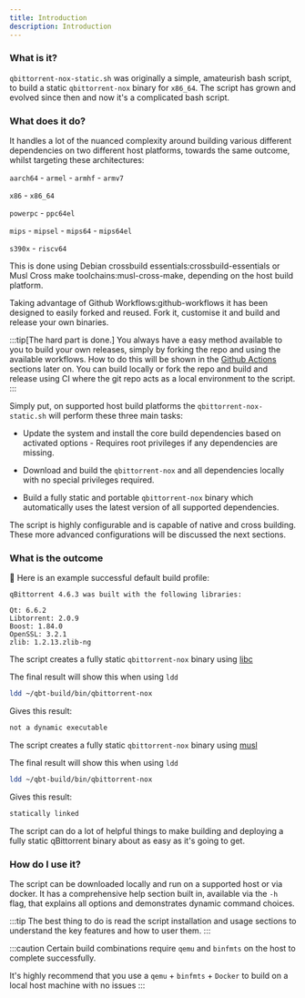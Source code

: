 ```yaml
---
title: Introduction
description: Introduction
---
```



### What is it?

`qbittorrent-nox-static.sh` was originally a simple, amateurish bash script, to build a static `qbittorrent-nox` binary for `x86_64`. The script has grown and evolved since then and now it's a complicated bash script.

### What does it do?

It handles a lot of the nuanced complexity around building various different dependencies on two different host platforms, towards the same outcome, whilst targeting these architectures:

`aarch64` - `armel` - `armhf` - `armv7`

`x86` - `x86_64`

`powerpc` - `ppc64el`

`mips` - `mipsel` - `mips64` - `mips64el`

`s390x` - `riscv64`

<Advanced client:only>
This is done using <Tips client:only="react">Debian crossbuild essentials:crossbuild-essentials</Tips> or <Tips client:only="react">Musl Cross make toolchains:musl-cross-make</Tips>, depending on the host build platform.

Taking advantage of <Tips client:only="react">Github Workflows:github-workflows</Tips> it has been designed to easily forked and reused. Fork it, customise it and build and release your own binaries.
</Advanced>

:::tip[The hard part is done.]
You always have a easy method available to you to build your own releases, simply by forking the repo and using the available workflows. How to do this will be shown in the [Github Actions](github-actions) sections later on. You can build locally or fork the repo and build and release using CI where the git repo acts as a local environment to the script.
:::

Simply put, on supported host build platforms the `qbittorrent-nox-static.sh` will perform these three main tasks:

- Update the system and install the core build dependencies based on activated options - Requires root privileges if any dependencies are missing.

- Download and build the `qbittorrent-nox` and all dependencies locally with no special privileges required.

- Build a fully static and portable `qbittorrent-nox` binary which automatically uses the latest version of all supported dependencies.

The script is highly configurable and is capable of native and cross building. These more advanced configurations will be discussed the next sections.

### What is the outcome

🔵 Here is an example successful default build profile:

```plaintext
qBittorrent 4.6.3 was built with the following libraries:

Qt: 6.6.2
Libtorrent: 2.0.9
Boost: 1.84.0
OpenSSL: 3.2.1
zlib: 1.2.13.zlib-ng
```

<Tabs>
<TabItem label=" 🔹 Debian and Ubuntu Linux">

The script creates a fully static `qbittorrent-nox` binary using [libc](https://www.gnu.org/software/libc/)

The final result will show this when using `ldd`

```bash
ldd ~/qbt-build/bin/qbittorrent-nox
```

Gives this result:

```bash
not a dynamic executable
```

</TabItem>
<TabItem label="🔹Alpine Linux">

The script creates a fully static `qbittorrent-nox` binary using [musl](https://wiki.musl-libc.org/)

The final result will show this when using `ldd`

```bash
ldd ~/qbt-build/bin/qbittorrent-nox
```

Gives this result:

```bash
statically linked
```

</TabItem>
</Tabs>

The script can do a lot of helpful things to make building and deploying a fully static qBittorrent binary about as easy as it's going to get.

### How do I use it?

The script can be downloaded locally and run on a supported host or via docker. It has a comprehensive help section built in, available via the `-h` flag, that explains all options and demonstrates dynamic command choices.

:::tip
The best thing to do is read the script installation and usage sections to understand the key features and how to user them.
:::

<Advanced client:only>

:::caution
Certain build combinations require `qemu` and `binfmts` on the host to complete successfully.

It's highly recommend that you use a `qemu` + `binfmts` + `Docker` to build on a local host machine with no issues
:::

</Advanced>
